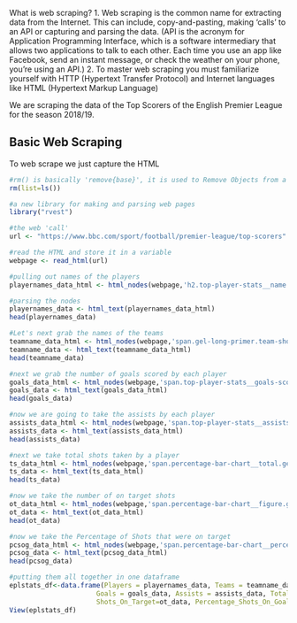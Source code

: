 What is web scraping?
1. Web scraping is the common name for extracting data from the Internet. This can include, copy-and-pasting, making ‘calls’ to an API or capturing and parsing the data. (API is the acronym for Application Programming Interface, which is a software intermediary that allows two applications to talk to each other. Each time you use an app like Facebook, send an instant message, or check the weather on your phone, you're using an API.)
2. To master web scraping you must familiarize yourself with HTTP (Hypertext Transfer Protocol) and Internet languages like HTML (Hypertext Markup Language)

We are scraping the data of the Top Scorers of the English Premier League for the season 2018/19.

## Basic Web Scraping
To web scrape we just capture the HTML
```r

#rm() is basically 'remove{base}', it is used to Remove Objects from a Specified Environment. list=ls() is base in this command that means you are referring to all the objects present in the workspace. similarly, rm() is used to remove all the objects from the workspace when you use list=ls() as base.
rm(list=ls())

#a new library for making and parsing web pages
library("rvest")

#the web 'call'
url <- "https://www.bbc.com/sport/football/premier-league/top-scorers"

#read the HTML and store it in a variable
webpage <- read_html(url)

```

```r

#pulling out names of the players
playernames_data_html <- html_nodes(webpage,'h2.top-player-stats__name.gel-double-pica')

#parsing the nodes
playernames_data <- html_text(playernames_data_html)
head(playernames_data)

```

```r

#Let's next grab the names of the teams
teamname_data_html <- html_nodes(webpage,'span.gel-long-primer.team-short-name')
teamname_data <- html_text(teamname_data_html)
head(teamname_data)

```

```r

#next we grab the number of goals scored by each player
goals_data_html <- html_nodes(webpage,'span.top-player-stats__goals-scored-number')
goals_data <- html_text(goals_data_html)
head(goals_data)


```

```r

#now we are going to take the assists by each player
assists_data_html <- html_nodes(webpage,'span.top-player-stats__assists-number.gel-double-pica')
assists_data <- html_text(assists_data_html)
head(assists_data)


```

```r
#next we take total shots taken by a player
ts_data_html <- html_nodes(webpage,'span.percentage-bar-chart__total.gel-pica.shots-total')
ts_data <- html_text(ts_data_html)
head(ts_data)

```

```r
#now we take the number of on target shots
ot_data_html <- html_nodes(webpage,'span.percentage-bar-chart__figure.gel-minion.shots-on-goal-total')
ot_data <- html_text(ot_data_html)
head(ot_data)
```

```r
#now we take the Percentage of Shots that were on target
pcsog_data_html <- html_nodes(webpage,'span.percentage-bar-chart__percentage.gel-pica.percentage-goals-on-target')
pcsog_data <- html_text(pcsog_data_html)
head(pcsog_data)
```

```r

#putting them all together in one dataframe
eplstats_df<-data.frame(Players = playernames_data, Teams = teamname_data, 
                      Goals = goals_data, Assists = assists_data, Total_Shots = ts_data,
                      Shots_On_Target=ot_data, Percentage_Shots_On_Goal=pcsog_data)
View(eplstats_df)

```
